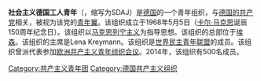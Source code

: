 '''社会主义德国工人青年'''（{{lang-de|Sozialistische Deutsche Arbeiterjugend}}，缩写为SDAJ）是[[德国|德国]]的一个青年组织，与[[德国的共产党|德国的共产党]]相关，被视为该党的[[青年翼|青年翼]]。该组织成立于1968年5月5日（[[卡尔·马克思|卡尔·马克思]]诞辰150周年纪念日）。该组织以[[马克思列宁主义|马克思列宁主义]]为指导思想。该组织的总部位于[[埃森|埃森]]。该组织的主席是Lena Kreymann。该组织是[[世界民主青年联盟|世界民主青年联盟]]的成员。该组织曾派代表参加[[欧洲共产主义青年组织会议|欧洲共产主义青年组织会议]]。2014年，该组织有500名成员。

[[Category:共产主义青年团|Category:共产主义青年团]]
[[Category:德国共产主义组织|Category:德国共产主义组织]]